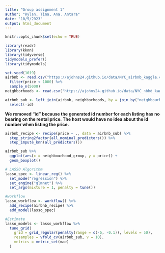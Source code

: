 ```yaml
---
title: "Group assignment 1"
author: "Rylan, Tina, Ana, Antara"
date: "10/5/2023"
output: html_document
---
```


```r
knitr::opts_chunk$set(echo = TRUE)
```

```r
library(readr)
library(kknn)
library(tidyverse)
tidymodels_prefer()
library(tidymodels)
```


```r
set.seed(1019)
airbnb <- read.csv("https://ajohns24.github.io/data/NYC_airbnb_kaggle.csv") %>% 
  filter(price < 1000) %>% 
  sample_n(5000)
neighborhoods <- read.csv("https://ajohns24.github.io/data/NYC_nbhd_kaggle.csv")
```

```r
airbnb_sub <- left_join(airbnb, neighborhoods, by = join_by("neighbourhood_cleansed" == "neighbourhood")) %>% 
  select(-id)
```
**We removed "id" because the generated id number for each listing has no bearing on the rental price. The host would have no idea about the id number when listing the price.**

```r
airbnb_recipe <- recipe(price ~ ., data = airbnb_sub) %>% 
  step_string2factor(all_nominal_predictors()) %>% 
  step_impute_knn(all_predictors())
```

```r
airbnb_sub %>% 
  ggplot(aes(x = neighbourhood_group, y = price)) +
  geom_boxplot()
```

```r
# LASSO Algorithm
lasso_spec <- linear_reg() %>%             
  set_mode("regression") %>% 
  set_engine("glmnet") %>%                 
  set_args(mixture = 1, penalty = tune())

#workflow
lasso_workflow <- workflow() %>% 
  add_recipe(airbnb_recipe) %>% 
  add_model(lasso_spec)

#Estimate
lasso_models <- lasso_workflow %>% 
  tune_grid(
    grid = grid_regular(penalty(range = c(-5, -0.1)), levels = 50),  
    resamples = vfold_cv(airbnb_sub, v = 10),   
    metrics = metric_set(mae)
  )
```

